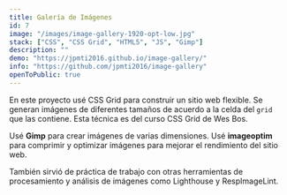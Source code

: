```yaml
---
title: Galería de Imágenes
id: 7
image: "/images/image-gallery-1920-opt-low.jpg"
stack: ["CSS", "CSS Grid", "HTML5", "JS", "Gimp"]
description: ""
demo: "https://jpmti2016.github.io/image-gallery/"
info: "https://github.com/jpmti2016/image-gallery"
openToPublic: true
---
```


En este proyecto usé CSS Grid para construir un sitio web flexible. Se generan imágenes de diferentes tamaños de acuerdo a la celda del
`grid` que las contiene. Esta técnica es del curso CSS Grid de Wes Bos.

Usé **Gimp** para crear imágenes de varias dimensiones. Usé **imageoptim** para comprimir y optimizar imágenes para mejorar el rendimiento
del sitio web.

También sirvió de práctica de trabajo con otras herramientas de procesamiento y análisis de imágenes como Lighthouse y RespImageLint.
